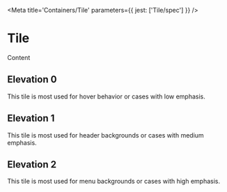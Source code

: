

<Meta title='Containers/Tile' parameters={{ jest: ['Tile/spec'] }} />

# Tile

<Preview>
  <Story name='Default'>
    <Tile>Content</Tile>
  </Story>
</Preview>


<Props of={Tile} />

## Elevation 0

This tile is most used for hover behavior or cases with low emphasis.

<Preview>
  <Story name='Elevation 0'>
    <Tile elevation='0' />
  </Story>
</Preview>

## Elevation 1

This tile is most used for header backgrounds or cases with medium emphasis.

<Preview>
  <Story name='Elevation 1'>
    <Tile elevation='1' />
  </Story>
</Preview>

## Elevation 2

This tile is most used for menu backgrounds or cases with high emphasis.

<Preview>
  <Story name='Elevation 2'>
    <Tile elevation='2' />
  </Story>
</Preview>
